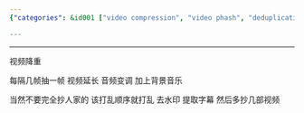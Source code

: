```yaml
---
{"categories": &id001 ["video compression", "video phash", "deduplication", "frame extraction", "extending video length", "audio altering", "background music"], "category": "Video Compression", "date": "2022-10-11 17:43:47", "description": "This article discusses a method called 'video phash' or 'video deduplication' for compressing videos. The technique involves extracting one frame from every few frames, lengthening the video and modifying the audio while adding background music. It also recommends not to directly copy videos, change their order, remove watermarks, and extract subtitles by combining content from various sources.", "tags": *id001, "title": "video phash, video deduplication"}

---
```


------

视频降重

每隔几帧抽一帧 视频延长 音频变调 加上背景音乐

当然不要完全抄人家的 该打乱顺序就打乱 去水印 提取字幕 然后多抄几部视频

